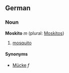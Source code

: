 ==German==
===Noun===
'''Moskito''' ''m'' (plural: [[Moskitos]])

# [[mosquito]]

====Synonyms====
*[[Mücke]] ''f''